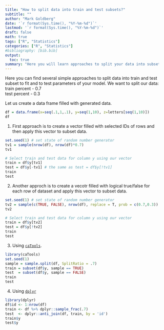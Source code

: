 ```yaml
---
title: "How to split data into train and test subsets?"
subtitle: ""
author: "Mark Goldberg"
date: '`r format(Sys.time(), "%Y-%m-%d")`'
lastmod: '`r format(Sys.time(), "%Y-%m-%d")`'
draft: false
math: true
tags: ["R", "Statistics"]
categories: ["R", "Statistics"]
#bibliography: [bib.bib]
output:
  toc: true
summary: "Here you will learn approaches to split your data into subsets - train and test for your modeling."
---
```

  
Here you can find several simple approaches to split data into train and test subset to fit and to test parameters of your model. 
We want to split our data:  
train percent - 0.7  
test percent - 0.3  

Let us create a data frame filled with generated data.  

```r
df = data.frame(x=seq(.1,1,.1), y=seq(1,10), z=letters[seq(1,10)])
df
```
1. First approach is to create a vector filled with selected IDs of rows and then apply this vector to subset data.  

```r
set.seed(1) # set state of random number generator
tv1 = sample(nrow(df), nrow(df)*0.7)
tv1

# Select train and test data for column y using our vector
train = df$y[tv1]
test = df$y[-tv1] # the same as test = df$y[!tv1]
train
test
```

2. Another approch is to create a vecotr filled with logical true/false for each row of dataset and apply this vector to subset data.  
```r
set.seed(1) # set state of random number generator
tv2 = sample(c(TRUE, FALSE), nrow(df), replace = T, prob = c(0.7,0.3))
tv2

# Select train and test data for column y using our vector
train = df$y[tv2]
test = df$y[!tv2]
train
test
```

3. Using [`caTools`](https://cran.r-project.org/web/packages/caTools/index.html).
```r
library(caTools)
set.seed(1) 
sample = sample.split(df, SplitRatio = .7)
train = subset(df$y, sample == TRUE)
test  = subset(df$y, sample == FALSE)
train
test
```

4. Using [`dplyr`](https://cran.r-project.org/web/packages/dplyr/)
```r
library(dplyr)
df$id <- 1:nrow(df)
train <- df %>% dplyr::sample_frac(.7)
test  <- dplyr::anti_join(df, train, by = 'id')
train$y
test$y
```